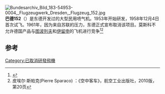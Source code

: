 {{expand|time=2014-06-20T10:08:11+00:00}}
[[File:Bundesarchiv_Bild_183-54953-0004,_Flugzeugwerk_Dresden,_Flugzeug_152.jpg|thumb]]
'''巴德152'''（{{lang-de|Baade 152}}）是东德开发过的大型民用喷气机。1953年开始研发，1958年12月4日首次试飞。1961年，因为来自苏联的压力，东德正式宣布取消该项目。莫斯科不允许德国产品与[[图波列夫|图波列夫]]和[[伊留申|伊留申]]的飞机进行竞争<ref>{{Cite web |url=http://blog.sina.com.cn/s/blog_9e743ffd01019va6.html |title=民主德国EB-152 |accessdate=2014-06-20 |archive-date=2016-03-04 |archive-url=https://web.archive.org/web/20160304104138/http://blog.sina.com.cn/s/blog_9e743ffd01019va6.html |dead-url=no }}</ref><ref>皮埃尔·斯帕克(Pierre Sparaco) ：《空中客车》，航空工业出版社，2010版，第20页</ref>
==参考==
{{reflist}}

{{Authority control}}
[[Category:已取消研發飛機|Category:已取消研發飛機]]